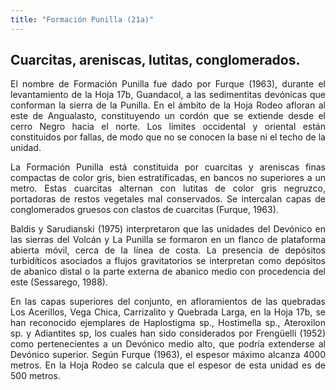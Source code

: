 ```yaml
---
title: "Formación Punilla (21a)"
---
```


<div style="text-align: justify">

## Cuarcitas, areniscas, lutitas, conglomerados.

El nombre de Formación Punilla fue dado por Furque (1963), durante el levantamiento de la Hoja 17b, Guandacol, a las sedimentitas devónicas que conforman la sierra de la Punilla. En el ámbito de la Hoja Rodeo afloran al este de Angualasto, constituyendo un cordón que se extiende desde el cerro Negro hacia el norte. Los límites occidental y oriental están constituidos por fallas, de modo que no se conocen la base ni el techo de la unidad.

La Formación Punilla está constituida por cuarcitas y areniscas finas compactas de color gris, bien estratificadas, en bancos no superiores a un metro. Estas cuarcitas alternan con lutitas de color gris negruzco, portadoras de restos vegetales mal conservados. Se intercalan capas de conglomerados gruesos con clastos de cuarcitas (Furque, 1963).

Baldis y Sarudianski (1975) interpretaron que las unidades del Devónico en las sierras del Volcán y La Punilla se formaron en un flanco de plataforma abierta móvil, cerca de la línea de costa. La presencia de depósitos turbidíticos asociados a flujos gravitatorios se interpretan como depósitos de abanico distal o la parte externa de abanico medio con procedencia del este (Sessarego, 1988).

En las capas superiores del conjunto, en afloramientos de las quebradas Los Acerillos, Vega Chica, Carrizalito y Quebrada Larga, en la Hoja 17b, se han reconocido ejemplares de Haplostigma sp., Hostimella sp., Ateroxilon sp. y Adiantites sp, los cuales han sido considerados por Frengüelli (1952) como pertenecientes a un Devónico medio alto, que podría extenderse al Devónico superior. Según Furque (1963), el espesor máximo alcanza 4000 metros. En la Hoja Rodeo se calcula que el espesor de esta unidad es de 500 metros.
<div/>
